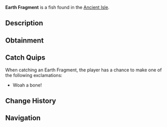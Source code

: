 {{FishInfobox
|image          = Earth Fragment.png
|rarity         = Fragment
|sea            = First Sea
|location       = [[Ancient Isle]]
|sublocation    = 
|sources        = Fishing Rod
|radar_location = 
|xp             = 0
|weather        = 
|time           = 
|season         = 
|bait           = 
|base_weight    = 0.1
|base_value     = 0
|weight_range   = 0
|base_chance    = 0
|base_resil     = 100
}}
'''Earth Fragment''' is a {{Rarity|Fragment}} fish found in the [[Ancient Isle]].

== Description ==
{{Description|A magical stone with an etching representing the life on planet Earth.|Bestiary Entry}}

== Obtainment ==
{{Description|Said to be lost in the caves of Ancient Isles...|Bestiary Hint}}

== Catch Quips ==
When catching an Earth Fragment, the player has a chance to make one of the following exclamations:
* Woah a bone!

== Change History ==
{{Change History|{{subst:Current Version}}}}

== Navigation ==
{{Fish Navbox|Ancient Isle}}